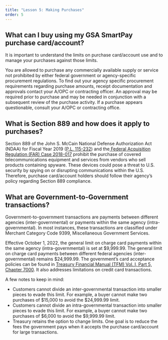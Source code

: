 ```yaml
---
title: "Lesson 5: Making Purchases"
order: 5
---
```


## What can I buy using my GSA SmartPay purchase card/account?

It is important to understand the limits on purchase card/account use and to manage your purchases against those limits. 

You are allowed to purchase any commercially available supply or service not prohibited by either federal government or agency-specific procurement regulations. To find out your agency specific procurement requirements regarding purchase amounts, receipt documentation and approvals contact your A/OPC or contracting officer. An approval may be required prior to purchase and may be needed in conjunction with a subsequent review of the purchase activity. If a purchase appears questionable, consult your A/OPC or contracting office.

## What is Section 889 and how does it apply to purchases?

Section 889 of the John S. McCain National Defense Authorization Act (NDAA) for Fiscal Year 2019 ([P.L. 115-232](https://www.congress.gov/115/plaws/publ232/PLAW-115publ232.pdf)) and the[ Federal Acquisition Regulation (FAR) Case 2018-017](https://www.federalregister.gov/documents/2019/08/13/2019-17201/federal-acquisition-regulation-prohibition-on-contracting-for-certain-telecommunications-and-video) prohibit the purchase of covered telecommunications equipment and services from vendors who sell products containing spyware. These devices could pose a threat to U.S. security by spying on or disrupting communications within the U.S. Therefore, purchase card/account holders should follow their agency’s policy regarding Section 889 compliance.

## What are Government-to-Government transactions?

Government-to-government transactions are payments between different agencies (inter-governmental) or payments within the same agency (intra-governmental). In most instances, these transactions are classified under Merchant Category Code 9399, Miscellaneous Government Services. 

Effective October 1, 2022, the general limit on charge card payments within the same agency (intra-governmental) is set at $9,999.99. The general limit on charge card payments between different federal agencies (inter-governmental) remains $24,999.99. The government’s card acceptance policies can be found in [Treasury Financial Manual (TFM) Vol. I, Part 5, Chapter 7000](https://tfm.fiscal.treasury.gov/v1/p5/c700.html). It also addresses limitations on credit card transactions.

A few notes to keep in mind:

- Customers cannot divide an inter-governmental transaction into smaller pieces to evade this limit. For example, a buyer cannot make two purchases of $15,000 to avoid the $24,999.99 limit. 
- Customers cannot divide an intra-governmental transaction into smaller pieces to evade this limit. For example, a buyer cannot make two purchases of $6,000 to avoid the $9,999.99 limit. 
- Treasury retains the option to change limits. One goal is to reduce the fees the government pays when it accepts the purchase card/account for large transactions.